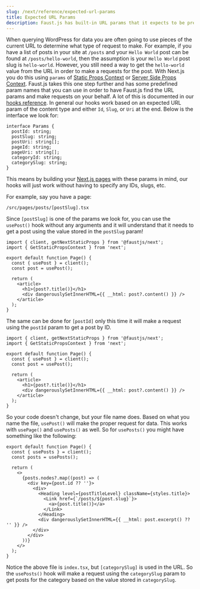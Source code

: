 ```yaml
---
slug: /next/reference/expected-url-params
title: Expected URL Params
description: Faust.js has built-in URL params that it expects to be present in the URL, making it easier to get data from Headless WordPress.
---
```


When querying WordPress for data you are often going to use pieces of the current URL to determine what type of request to make. For example, if you have a list of posts in your site at `/posts` and your `Hello World` post can be found at `/posts/hello-world`, then the assumption is your `Hello World` post slug is `hello-world`. However, you still need a way to get the `hello-world` value from the URL in order to make a requests for the post. With Next.js you do this using `params` of [Static Props Context](https://nextjs.org/docs/basic-features/data-fetching#getstaticprops-static-generation) or [Server Side Props Context](https://nextjs.org/docs/basic-features/data-fetching#getserversideprops-server-side-rendering). Faust.js takes this one step further and has some predefined param names that you can use in order to have Faust.js find the URL params and make requests on your behalf. A lot of this is documented in our [hooks reference](./hooks). In general our hooks work based on an expected URL param of the content type and either `Id`, `Slug`, or `Uri` at the end. Below is the interface we look for:

```tsx
interface Params {
  postId: string;
  postSlug: string;
  postUri: string[];
  pageId: string;
  pageUri: string[];
  categoryId: string;
  categorySlug: string;
}
```

This means by building your [Next.js pages](https://nextjs.org/docs/basic-features/pages) with these params in mind, our hooks will just work without having to specify any IDs, slugs, etc.

For example, say you have a page:

```
/src/pages/posts/[postSlug].tsx
```

Since `[postSlug]` is one of the params we look for, you can use the `usePost()` hook without any arguments and it will understand that it needs to get a post using the value stored in the `postSlug` param!

```tsx title=/src/pages/posts/[postSlug].tsx {6}
import { client, getNextStaticProps } from '@faustjs/next';
import { GetStaticPropsContext } from 'next';

export default function Page() {
  const { usePost } = client();
  const post = usePost();

  return (
    <article>
      <h1>{post?.title()}</h1>
      <div dangerouslySetInnerHTML={{ __html: post?.content() }} />
    </article>
  );
}
```

The same can be done for `[postId]` only this time it will make a request using the `postId` param to get a post by ID.

```tsx title=/src/pages/posts/[postId].tsx {6}
import { client, getNextStaticProps } from '@faustjs/next';
import { GetStaticPropsContext } from 'next';

export default function Page() {
  const { usePost } = client();
  const post = usePost();

  return (
    <article>
      <h1>{post?.title()}</h1>
      <div dangerouslySetInnerHTML={{ __html: post?.content() }} />
    </article>
  );
}
```

So your code doesn't change, but your file name does. Based on what you name the file, `usePost()` will make the proper request for data. This works with `usePage()` and `usePosts()` as well. So for `usePosts()` you might have something like the following:

```tsx title=/src/pages/category/[categorySlug]/index.tsx {6}
export default function Page() {
  const { usePosts } = client();
  const posts = usePosts();

  return (
    <>
      {posts.nodes?.map((post) => (
        <div key={post.id ?? ''}>
          <div>
            <Heading level={postTitleLevel} className={styles.title}>
              <Link href={`/posts/${post.slug}`}>
                <a>{post.title()}</a>
              </Link>
            </Heading>
            <div dangerouslySetInnerHTML={{ __html: post.excerpt() ?? '' }} />
          </div>
        </div>
      ))}
    </>
  );
}
```

Notice the above file is `index.tsx`, but `[categorySlug]` is used in the URL. So the `usePosts()` hook will make a request using the `categorySlug` param to get posts for the category based on the value stored in `categorySlug`.
